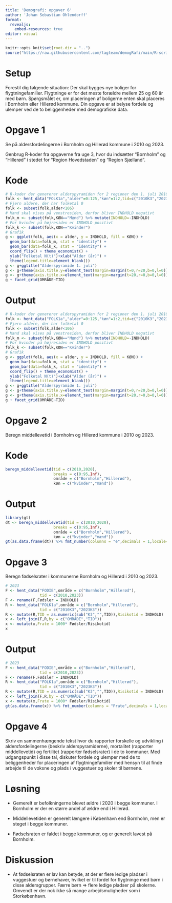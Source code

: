 ```yaml
---
title: 'Demografi: opgaver 6'
author: 'Johan Sebastian Ohlendorff'
format: 
  revealjs:
    embed-resources: true
editor: visual
---
```


```r
knitr::opts_knit$set(root.dir = "..")
source("https://raw.githubusercontent.com/tagteam/demogRafi/main/R-scripts/demofunk.R")
```

# Setup

Forestil dig følgende situation: Der skal bygges nye boliger for flygtningefamilier. Flygtninge er for det meste forældre mellem 25 og 60 år med børn. Spørgsmålet er, om placeringen af boligerne enten skal placeres i Bornholm eller Hillerød kommune. Din opgave er at belyse fordele og ulemper ved de to beliggenheder med demografiske data.

# Opgave 1

Se på aldersfordelingerne i Bornholm og Hillerød kommune i 2010 og 2023.

Genbrug R-koder fra opgaverne fra uge 3, hvor du indsætter "Bornholm" og "Hillerød" i stedet for "Region Hovedstaden" og "Region Sjælland".

# Kode

``` r
# R-koder der genererer alderspyramiden for 2 regioner den 1. juli 2010 og 1. juli 2023
folk <- hent_data("FOLK1a","alder"=0:125,"køn"=1:2,tid=c("2010K3","2023K3"),Område = c("Bornholm","Hillerød"))
# Fjern aldere, der har folketal 0
folk <- subset(folk,alder<106)
# Mænd skal vises på venstresiden, derfor bliver INDHOLD negativt 
folk_m <- subset(folk,KØN=="Mænd") %>% mutate(INDHOLD=-INDHOLD)
# For kvinder på højresiden er INDHOLD positivt
folk_k <- subset(folk,KØN=="Kvinder")
# Grafik
g <- ggplot(folk, aes(x = alder, y = INDHOLD, fill = KØN)) +
  geom_bar(data=folk_m, stat = "identity") +
  geom_bar(data=folk_k, stat = "identity") +
  coord_flip() + theme_economist() +
  ylab("Folketal N(t)")+xlab("Alder (år)") +
  theme(legend.title=element_blank())
g <- g+ggtitle("Alderspyramide 1. juli")
g <- g+theme(axis.title.y=element_text(margin=margin(t=0,r=20,b=0,l=0)))
g <- g+theme(axis.title.x=element_text(margin=margin(t=20,r=0,b=0,l=0)))
g + facet_grid(OMRÅDE~TID) 
```

# Output

```R
# R-koder der genererer alderspyramiden for 2 regioner den 1. juli 2010 og 1. juli 2023
folk <- hent_data("FOLK1a","alder"=0:125,"køn"=1:2,tid=c("2010K3","2023K3"),Område = c("Bornholm","Hillerød"))
# Fjern aldere, der har folketal 0
folk <- subset(folk,alder<106)
# Mænd skal vises på venstresiden, derfor bliver INDHOLD negativt 
folk_m <- subset(folk,KØN=="Mænd") %>% mutate(INDHOLD=-INDHOLD)
# For kvinder på højresiden er INDHOLD positivt
folk_k <- subset(folk,KØN=="Kvinder")
# Grafik
g <- ggplot(folk, aes(x = alder, y = INDHOLD, fill = KØN)) +
  geom_bar(data=folk_m, stat = "identity") +
  geom_bar(data=folk_k, stat = "identity") +
  coord_flip() + theme_economist() +
  ylab("Folketal N(t)")+xlab("Alder (år)") +
  theme(legend.title=element_blank())
g <- g+ggtitle("Alderspyramide 1. juli")
g <- g+theme(axis.title.y=element_text(margin=margin(t=0,r=20,b=0,l=0)))
g <- g+theme(axis.title.x=element_text(margin=margin(t=20,r=0,b=0,l=0)))
g + facet_grid(OMRÅDE~TID) 
```

# Opgave 2

Beregn middellevetid i Bornholm og Hillerød kommune i 2010 og 2023.

# Kode

``` R
beregn_middellevetid(tid = c(2010,2020),
                     breaks = c(0:95,Inf),
                     område = c("Bornholm","Hillerød"),
                     køn = c("kvinder","mænd"))
```

# Output

```r
library(gt)
dt <- beregn_middellevetid(tid = c(2010,2020),
                     breaks = c(0:95,Inf),
                     område = c("Bornholm","Hillerød"),
                     køn = c("kvinder","mænd"))
gt(as.data.frame(dt)) %>% fmt_number(columns = "e",decimals = 1,locale="da")
```

# Opgave 3

Beregn fødselsrater i kommunerne Bornholm og Hillerød i 2010 og 2023.

``` r
# 2023
F <- hent_data("FODIE",område = c("Bornholm","Hillerød"),
               tid = c(2010,2023))
F <- rename(F,Fødsler = INDHOLD)
R <- hent_data("FOLK1a",område = c("Bornholm","Hillerød"),
               tid = c("2010K3","2023K3"))
R <- mutate(R,TID = as.numeric(sub("K3","",TID)),Risikotid = INDHOLD)
x <- left_join(F,R,by = c("OMRÅDE","TID"))
x <- mutate(x,Frate = 1000* Fødsler/Risikotid)
x 
```

# Output

```R
# 2023
F <- hent_data("FODIE",område = c("Bornholm","Hillerød"),
               tid = c(2010,2023))
F <- rename(F,Fødsler = INDHOLD)
R <- hent_data("FOLK1a",område = c("Bornholm","Hillerød"),
               tid = c("2010K3","2023K3"))
R <- mutate(R,TID = as.numeric(sub("K3","",TID)),Risikotid = INDHOLD)
x <- left_join(F,R,by = c("OMRÅDE","TID"))
x <- mutate(x,Frate = 1000* Fødsler/Risikotid)
gt(as.data.frame(x)) %>% fmt_number(columns = "Frate",decimals = 1,locale="da") %>% fmt_number(columns= c("INDHOLD", "Risikotid"),decimals = 0,locale="da")
```

# Opgave 4

Skriv en sammenhængende tekst hvor du rapporter forskelle og udvikling i aldersfordelingerne (beskriv alderspyramiderne), mortalitet (rapporter middellevetid) og fertilitet (rapporter fødselsrater) i de to kommuner. Med udgangspunkt i disse tal, diskuter fordele og ulemper med de to beliggenheder for placeringen af flygtningefamilier med hensyn til at finde arbejde til de voksne og plads i vuggestuer og skoler til børnene.

# Løsning

-   Gemerelt er befolkningerne blevet ældre i 2020 i begge kommuner. I Bornholm er der en større andel af ældre end i Hillerød.

-   Middellevetiden er generelt længere i København end Bornholm, men er steget i begge kommuner.

-   Fødselsraten er faldet i begge kommuner, og er generelt lavest på Bornholm.

# Diskussion

-   At fødselsraten er lav kan betyde, at der er flere ledige pladser i vuggestuer og børnehaver, hvilket er til fordel for flygtninge med børn i disse aldersgrupper. Færre børn =\> flere ledige pladser på skolerne. Omvendt er der nok ikke så mange arbejdsmuligheder som i Storkøbenhavn.
